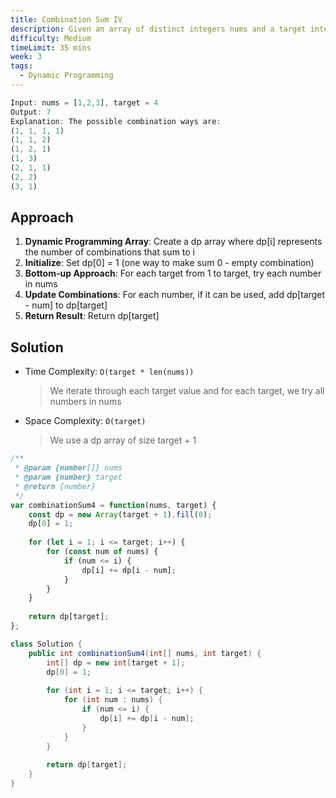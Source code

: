 ```yaml
---
title: Combination Sum IV
description: Given an array of distinct integers nums and a target integer target, return the number of possible combinations that add up to target.
difficulty: Medium
timeLimit: 35 mins
week: 3
tags:
  - Dynamic Programming
---
```


```js title="Example"
Input: nums = [1,2,3], target = 4
Output: 7
Explanation: The possible combination ways are:
(1, 1, 1, 1)
(1, 1, 2)
(1, 2, 1)
(1, 3)
(2, 1, 1)
(2, 2)
(3, 1)
```

## Approach

1. **Dynamic Programming Array**: Create a dp array where dp[i] represents the number of combinations that sum to i
2. **Initialize**: Set dp[0] = 1 (one way to make sum 0 - empty combination)
3. **Bottom-up Approach**: For each target from 1 to target, try each number in nums
4. **Update Combinations**: For each number, if it can be used, add dp[target - num] to dp[target]
5. **Return Result**: Return dp[target]

## Solution

- Time Complexity: `O(target * len(nums))`
  > We iterate through each target value and for each target, we try all numbers in nums
- Space Complexity: `O(target)`
  > We use a dp array of size target + 1

```js tab="JavaScript"
/**
 * @param {number[]} nums
 * @param {number} target
 * @return {number}
 */
var combinationSum4 = function(nums, target) {
    const dp = new Array(target + 1).fill(0);
    dp[0] = 1;
    
    for (let i = 1; i <= target; i++) {
        for (const num of nums) {
            if (num <= i) {
                dp[i] += dp[i - num];
            }
        }
    }
    
    return dp[target];
};
```

```java tab="Java"
class Solution {
    public int combinationSum4(int[] nums, int target) {
        int[] dp = new int[target + 1];
        dp[0] = 1;
        
        for (int i = 1; i <= target; i++) {
            for (int num : nums) {
                if (num <= i) {
                    dp[i] += dp[i - num];
                }
            }
        }
        
        return dp[target];
    }
}
```
